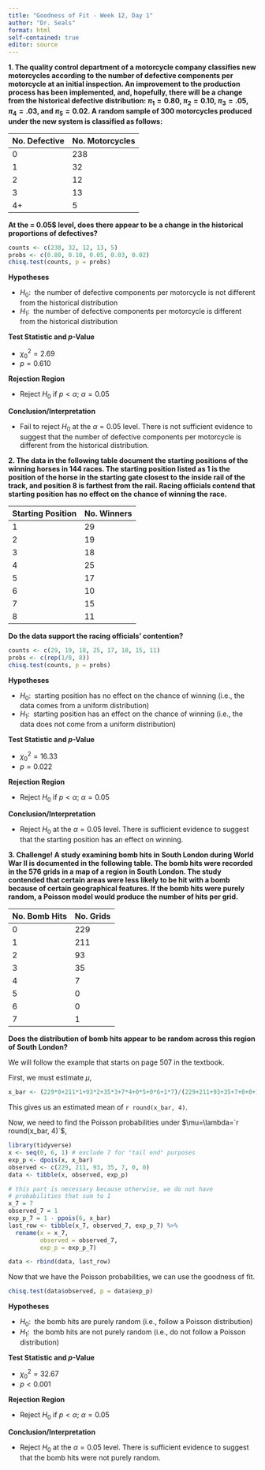 ```yaml
---
title: "Goodness of Fit - Week 12, Day 1"
author: "Dr. Seals"
format: html
self-contained: true
editor: source
---
```


**1. The quality control department of a motorcycle company classifies new motorcycles according to the number of defective components per motorcycle at an initial inspection. An improvement to the production process has been implemented, and, hopefully, there will be a change from the historical defective distribution: $\pi_1 = 0.80,$ $\pi_2 = 0.10,$ $\pi_3 = .05,$ $\pi_4 = .03,$ and $\pi_5 = 0.02$. A random sample of 300 motorcycles produced under the new system is classified as follows:**

| No. Defective | No. Motorcycles |
|---|---|
| 0 | 238 |
| 1 | 32 |
| 2 | 12 |
| 3 | 13 |
| 4+ | 5 |

**At the \alpha = 0.05$ level, does there appear to be a change in the historical proportions of defectives?**

```r
counts <- c(238, 32, 12, 13, 5)
probs <- c(0.80, 0.10, 0.05, 0.03, 0.02)
chisq.test(counts, p = probs)
```

**Hypotheses**

- $H_0: \ $  the number of defective components per motorcycle is not different from the historical distribution
- $H_1: \ $ the number of defective components per motorcycle is different from the historical distribution

**Test Statistic and *p*-Value**

- $\chi^2_0 = 2.69$
- $p = 0.610$

**Rejection Region**

- Reject $H_0$ if $p < \alpha$; $\alpha=0.05$

**Conclusion/Interpretation**

- Fail to reject $H_0$ at the $\alpha=0.05$ level. There is not sufficient evidence to suggest that the number of defective components per motorcycle is different from the historical distribution.

**2. The data in the following table document the starting positions of the winning horses in 144 races. The starting position listed as 1 is the position of the horse in the starting gate closest to the inside rail of the track, and position 8 is farthest from the rail. Racing officials contend that starting position has no effect on the chance of winning the race.**

| Starting Position | No. Winners |
|---|---|
| 1 | 29 |
| 2 | 19 |
| 3 | 18 |
| 4 | 25 |
| 5 | 17 |
| 6 | 10 |
| 7 | 15 |
| 8 | 11 |

**Do the data support the racing officials' contention?**

```r
counts <- c(29, 19, 18, 25, 17, 10, 15, 11)
probs <- c(rep(1/8, 8))
chisq.test(counts, p = probs)
```

**Hypotheses**

- $H_0: \ $  starting position has no effect on the chance of winning (i.e., the data comes from a uniform distribution)
- $H_1: \ $ starting position has an effect on the chance of winning (i.e., the data does not come from a uniform distribution)

**Test Statistic and *p*-Value**

- $\chi^2_0 = 16.33$
- $p = 0.022$

**Rejection Region**

- Reject $H_0$ if $p < \alpha$; $\alpha=0.05$

**Conclusion/Interpretation**

- Reject $H_0$ at the $\alpha=0.05$ level. There is sufficient evidence to suggest that the starting position has an effect on winning.

**3. Challenge! A study examining bomb hits in South London during World War II is documented in the following table. The bomb hits were recorded in the 576 grids in a map of a region in South London. The study contended that certain areas were less likely to be hit with a bomb because of certain geographical features. If the bomb hits were purely random, a Poisson model would produce the number of hits per grid.**

| No. Bomb Hits | No. Grids |
|---|---|
| 0 | 229 |
| 1 | 211 |
| 2 | 93 |
| 3 | 35 |
| 4 | 7 |
| 5 | 0 |
| 6 | 0 |
| 7 | 1 |

**Does the distribution of bomb hits appear to be random across this region of South London?**

We will follow the example that starts on page 507 in the textbook.

First, we must estimate $\mu$,

```r
x_bar <- (229*0+211*1+93*2+35*3+7*4+0*5+0*6+1*7)/(229+211+93+35+7+0+0+1)
```

This gives us an estimated mean of `r round(x_bar, 4)`.

Now, we need to find the Poisson probabilities under $\mu=\lambda=`r round(x_bar, 4)`$,

```r
library(tidyverse)
x <- seq(0, 6, 1) # exclude 7 for "tail end" purposes
exp_p <- dpois(x, x_bar)
observed <- c(229, 211, 93, 35, 7, 0, 0)
data <- tibble(x, observed, exp_p)

# this part is necessary because otherwise, we do not have 
# probabilities that sum to 1
x_7 = 7
observed_7 = 1
exp_p_7 = 1 - ppois(6, x_bar)
last_row <- tibble(x_7, observed_7, exp_p_7) %>%
  rename(x = x_7, 
         observed = observed_7,
         exp_p = exp_p_7)

data <- rbind(data, last_row)
```

Now that we have the Poisson probabilities, we can use the goodness of fit.

```r
chisq.test(data$observed, p = data$exp_p)
```

**Hypotheses**

- $H_0: \ $  the bomb hits are purely random (i.e., follow a Poisson distribution)
- $H_1: \ $ the bomb hits are not purely random (i.e., do not follow a Poisson distribution)

**Test Statistic and *p*-Value**

- $\chi^2_0 = 32.67$
- $p < 0.001$

**Rejection Region**

- Reject $H_0$ if $p < \alpha$; $\alpha=0.05$

**Conclusion/Interpretation**

- Reject $H_0$ at the $\alpha=0.05$ level. There is sufficient evidence to suggest that the bomb hits were not purely random.